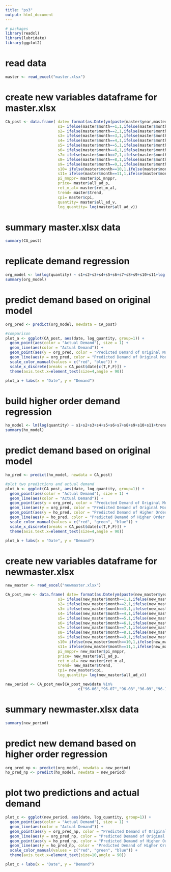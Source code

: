 ```yaml
---
title: "ps3"
output: html_document
---
```


```r
# packages
library(readxl)
library(lubridate)
library(ggplot2)
```

# read data
```r
master <- read_excel("master.xlsx")
```

# create new variables dataframe for master.xlsx
```r
CA_post <- data.frame( date= format(as.Date(ym(paste(master$year,master$month))), "%y-%m"),
                       s1= ifelse(master$month==1,1,ifelse(master$month==12,-1,0)),
                       s2= ifelse(master$month==2,1,ifelse(master$month==12,-1,0)),
                       s3= ifelse(master$month==3,1,ifelse(master$month==12,-1,0)),
                       s4= ifelse(master$month==4,1,ifelse(master$month==12,-1,0)),
                       s5= ifelse(master$month==5,1,ifelse(master$month==12,-1,0)),
                       s6= ifelse(master$month==6,1,ifelse(master$month==12,-1,0)),
                       s7= ifelse(master$month==7,1,ifelse(master$month==12,-1,0)),
                       s8= ifelse(master$month==8,1,ifelse(master$month==12,-1,0)),
                       s9= ifelse(master$month==9,1,ifelse(master$month==12,-1,0)),
                       s10= ifelse(master$month==10,1,ifelse(master$month==12,-1,0)),
                       s11= ifelse(master$month==11,1,ifelse(master$month==12,-1,0)),
                       pi_mnppr= master$pi_mnppr,
                       price= master$all_ad_p,
                       ret_m_al= master$ret_m_al,
                       trend= master$trend,
                       cpi= master$cpi,
                       quantity= master$all_ad_v,
                       log_quantity= log(master$all_ad_v))
```

# summary master.xlsx data
```r
summary(CA_post)
```

# replicate demand regression
```r
org_model <- lm(log(quantity) ~ s1+s2+s3+s4+s5+s6+s7+s8+s9+s10+s11+log(pi_mnppr/cpi)+log(price/cpi)+log(ret_m_al/cpi)+log(trend), data=CA_post)
summary(org_model)
```



# predict demand based on original model
```r
org_pred <- predict(org_model, newdata = CA_post)

#comparison 
plot_a <- ggplot(CA_post, aes(date, log_quantity, group=1)) +
  geom_point(aes(color = "Actual Demand"), size = 1) +
  geom_line(aes(color = "Actual Demand")) +
  geom_point(aes(y = org_pred, color = "Predicted Demand of Original Model"), size = 1) +
  geom_line(aes(y = org_pred, color = "Predicted Demand of Original Model")) +
  scale_color_manual(values = c("red", "blue")) +
  scale_x_discrete(breaks = CA_post$date[c(T,F,F)]) +
  theme(axis.text.x=element_text(size=4,angle = 90))

plot_a + labs(x = "Date", y = "Demand") 
```


# build higher order demand regression
```r
ho_model <- lm(log(quantity) ~ s1+s2+s3+s4+s5+s6+s7+s8+s9+s10+s11+trend+I(log(trend)^2)+I(trend^2), data=CA_post)
summary(ho_model)
```

# predict demand based on original model
```r
ho_pred <- predict(ho_model, newdata = CA_post)

#plot two predictions and actual demand
plot_b <- ggplot(CA_post, aes(date, log_quantity, group=1)) +
  geom_point(aes(color = "Actual Demand"), size = 1) +
  geom_line(aes(color = "Actual Demand")) +
  geom_point(aes(y = org_pred, color = "Predicted Demand of Original Model"), size = 1) +
  geom_line(aes(y = org_pred, color = "Predicted Demand of Original Model")) +
  geom_point(aes(y = ho_pred, color = "Predicted Demand of Higher Order Model"), size = 1) +
  geom_line(aes(y = ho_pred, color = "Predicted Demand of Higher Order Model")) +
  scale_color_manual(values = c("red", "green", "blue")) +
  scale_x_discrete(breaks = CA_post$date[c(T,F,F)]) +
  theme(axis.text.x=element_text(size=4,angle = 90))

plot_b + labs(x = "Date", y = "Demand") 
```


# create new variables dataframe for newmaster.xlsx
```r
new_master <- read_excel("newmaster.xlsx")

CA_post_new <- data.frame( date= format(as.Date(ym(paste(new_master$year,new_master$month))), "%y-%m"),
                       s1= ifelse(new_master$month==1,1,ifelse(new_master$month==12,-1,0)),
                       s2= ifelse(new_master$month==2,1,ifelse(new_master$month==12,-1,0)),
                       s3= ifelse(new_master$month==3,1,ifelse(new_master$month==12,-1,0)),
                       s4= ifelse(new_master$month==4,1,ifelse(new_master$month==12,-1,0)),
                       s5= ifelse(new_master$month==5,1,ifelse(new_master$month==12,-1,0)),
                       s6= ifelse(new_master$month==6,1,ifelse(new_master$month==12,-1,0)),
                       s7= ifelse(new_master$month==7,1,ifelse(new_master$month==12,-1,0)),
                       s8= ifelse(new_master$month==8,1,ifelse(new_master$month==12,-1,0)),
                       s9= ifelse(new_master$month==9,1,ifelse(new_master$month==12,-1,0)),
                       s10= ifelse(new_master$month==10,1,ifelse(new_master$month==12,-1,0)),
                       s11= ifelse(new_master$month==11,1,ifelse(new_master$month==12,-1,0)),
                       pi_mnppr= new_master$pi_mnppr,
                       price= new_master$all_ad_p,
                       ret_m_al= new_master$ret_m_al,
                       trend= new_master$trend,
                       cpi= new_master$cpi,
                       log_quantity= log(new_master$all_ad_v))

new_period <- CA_post_new[CA_post_new$date %in%
                                c("96-06","96-07","96-08","96-09","96-10","96-11","96-12","97-01","97-02","97-03","97-04","97-05","97-06","97-07"),]
```

# summary newmaster.xlsx data
```r
summary(new_period)
```

# predict new demand based on higher order regression
```r
org_pred_np <- predict(org_model, newdata = new_period)
ho_pred_np <- predict(ho_model, newdata = new_period)
```

# plot two predictions and actual demand
```r
plot_c <- ggplot(new_period, aes(date, log_quantity, group=1)) +
  geom_point(aes(color = "Actual Demand"), size = 1) +
  geom_line(aes(color = "Actual Demand")) +
  geom_point(aes(y = org_pred_np, color = "Predicted Demand of Original Model"), size = 1) +
  geom_line(aes(y = org_pred_np, color = "Predicted Demand of Original Model")) +
  geom_point(aes(y = ho_pred_np, color = "Predicted Demand of Higher Order"), size = 1) +
  geom_line(aes(y = ho_pred_np, color = "Predicted Demand of Higher Order")) +
  scale_color_manual(values = c("red", "green", "blue")) +
  theme(axis.text.x=element_text(size=10,angle = 90))

plot_c + labs(x = "Date", y = "Demand") 
```



 
